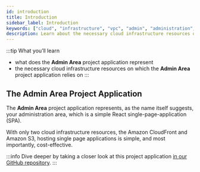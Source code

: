 ```yaml
---
id: introduction
title: Introduction
sidebar_label: Introduction
keywords: ["cloud", "infrastructure", "vpc", "admin", "administration", "lambda", "database", "s3", "storage", "diagram"]
description: Learn about the necessary cloud infrastructure resources on which the Admin Area project application relies on.
---
```



:::tip What you’ll learn

- what does the **Admin Area** project application represent
- the necessary cloud infrastructure resources on which the **Admin Area** project application relies on
:::

## The Admin Area Project Application

The **Admin Area** project application represents, as the name itself suggests, your administration area, which is a simple React single-page-application (SPA).

With only two cloud infrastructure resources, the Amazon CloudFront and Amazon S3, hosting single page applications is simple, and most importantly, cost-effective.

:::info
Dive deeper by taking a closer look at this project application [in our GitHub repository](https://github.com/webiny/webiny-js/tree/v5/packages/cwp-template-aws/template/api).
:::
